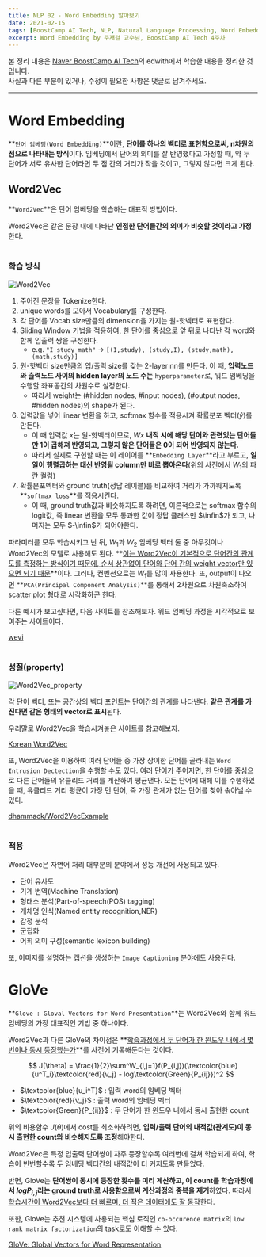 ```yaml
---
title: NLP 02 - Word Embedding 알아보기
date: 2021-02-15
tags: [BoostCamp AI Tech, NLP, Natural Language Processing, Word Embedding, Word2Vec, GloVe]
excerpt: Word Embedding by 주재걸 교수님, BoostCamp AI Tech 4주차
---
```

본 정리 내용은 [Naver BoostCamp AI Tech](https://boostcamp.connect.or.kr/)의 edwith에서 학습한 내용을 정리한 것입니다.  
사실과 다른 부분이 있거나, 수정이 필요한 사항은 댓글로 남겨주세요.

---

# Word Embedding

**`단어 임베딩(Word Embedding)`**이란, **단어를 하나의 벡터로 표현함으로써, n차원의 점으로 나타내는 방식**이다. 임베딩에서 단어의 의미를 잘 반영했다고 가정할 때, 약 두 단어가 서로 유사한 단어라면 두 점 간의 거리가 작을 것이고, 그렇지 않다면 크게 된다.

## Word2Vec

**`Word2Vec`**은 단어 임베딩을 학습하는 대표적 방법이다.

Word2Vec은 같은 문장 내에 나타난 **인접한 단어들간의 의미가 비슷할 것이라고 가정**한다.
#
### 학습 방식

![Word2Vec](./img/nlp/Word2Vec.png)

1. 주어진 문장을 Tokenize한다.
2. unique words를 모아서 Vocabulary를 구성한다.
3. 각 단어를 Vocab size만큼의 dimension을 가지는 원-핫벡터로 표현한다.
4. Sliding Window 기법을 적용하여, 한 단어를 중심으로 앞 뒤로 나타난 각 word와 함께 입출력 쌍을 구성한다.
    - e.g. `"I study math"` → `[(I,study), (study,I), (study,math), (math,study)]`
5. 원-핫벡터 size만큼의 입/출력 size를 갖는 2-layer nn를 만든다.  이 때, **입력노드와 출력노드 사이의 hidden layer의 노드 수는** `hyperparameter`로, 워드 임베딩을 수행할 좌표공간의 차원수로 설정한다.
    - 따라서 weight는 (#hidden nodes, #input nodes), (#output nodes, #hidden nodes)의 shape가 된다.
6. 입력값을 넣어 linear 변환을 하고, softmax 함수를 적용시켜 확률분포 벡터($\hat{y}$)를 만든다.
    - 이 때 입력값 $x$는 원-핫벡터이므로, $Wx$ **내적 시에 해당 단어와 관련있는 단어들만 1이 곱해져 반영되고, 그렇지 않은 단어들은 0이 되어 반영되지 않는다.**
    - 따라서 실제로 구현할 때는 이 레이어를 **`Embedding Layer`**라고 부르고, **일일이 행렬곱하는 대신 반영될 column만 바로 뽑아온다**(위의 사진에서 $W_1$의 파란 컬럼)
7. 확률분포벡터와 ground truth(정답 레이블)를 비교하여 거리가 가까워지도록 **`softmax loss`**를 적용시킨다.
    - 이 때, ground truth값과 비슷해지도록 하려면, 이론적으로는 softmax 함수의 logit값, 즉 linear 변환을 모두 통과한 값이  정답 클래스만 $\infin$가 되고, 나머지는 모두 $-\infin$가 되어야한다.

파라미터를 모두 학습시키고 난 뒤, $W_1$과 $W_2$ 임베딩 벡터 둘 중 아무것이나 Word2Vec의 모델로 사용해도 된다. **<U>이는 Word2Vec이 기본적으로 단어간의 관계도를 측정하는 방식이기 때문에, 순서 상관없이 단어와 단어 간의 weight vector만 있으면 되기 때문</U>**이다. 그러나, 컨벤션으로는 $W_1$를 많이 사용한다. 또, output이 나오면 **`PCA(Principal Component Analysis)`**를 통해서 2차원으로 차원축소하여 scatter plot 형태로 시각화하곤 한다.

다른 예시가 보고싶다면, 다음 사이트를 참조해보자. 워드 임베딩 과정을 시각적으로 보여주는 사이트이다.

[wevi](https://ronxin.github.io/wevi/)
#
### 성질(property)

![Word2Vec_property](./img/nlp/Word2Vec_property.png)

각 단어 벡터, 또는 공간상의 벡터 포인트는 단어간의 관계를 나타낸다. **같은 관계를 가진다면 같은 형태의 vector로 표시**된다.

우리말로 Word2Vec을 학습시켜놓은 사이트를 참고해보자.

[Korean Word2Vec](https://word2vec.kr/search/)

또, Word2Vec을 이용하여  여러 단어들 중 가장 상이한 단어를 골라내는 `Word Intrusion Dectection`을 수행할 수도 있다. 여러 단어가 주어지면, 한 단어를 중심으로 다른 단어들의 유클리드 거리를 계산하여 평균낸다. 모든 단어에 대해 이를 수행하였을 때, 유클리드 거리 평균이 가장 먼 단어, 즉 가장 관계가 없는 단어를 찾아 솎아낼 수 있다.

[dhammack/Word2VecExample](https://github.com/dhammack/Word2VecExample)
#
### 적용

Word2Vec은 자연어 처리 대부분의 분야에서 성능 개선에 사용되고 있다.

- 단어 유사도
- 기계 번역(Machine Translation)
- 형태소 분석(Part-of-speech(POS) tagging)
- 개체명 인식(Named entity recognition,NER)
- 감정 분석
- 군집화
- 어휘 의미 구성(semantic lexicon building)

또, 이미지를 설명하는 캡션을 생성하는 `Image Captioning` 분야에도 사용된다.
#
# GloVe

**`Glove : Gloval Vectors for Word Presentation`**는 Word2Vec와 함께 워드 임베딩의 가장 대표적인 기법 중 하나이다.

Word2Vec과 다른 GloVe의 차이점은 **<U>학습과정에서 두 단어가 한 윈도우 내에서 몇번이나 동시 등장했는가</U>**를 사전에 기록해둔다는 것이다.

$$
J(\theta) = \frac{1}{2}\sum^W_{i,j=1}f(P_{i,j})(\textcolor{blue}{u^T_i}\textcolor{red}{v_j} - log\textcolor{Green}{P_{ij}})^2
$$

- $\textcolor{blue}{u_i^T}$ : 입력 word의 임베딩 벡터
- $\textcolor{red}{v_j}$ : 출력 word의 임베딩 벡터
- $\textcolor{Green}{P_{ij}}$ : 두 단어가 한 윈도우 내에서 동시 출현한 count

위의 비용함수 $J(\theta)$에서 cost를 최소화하려면, **입력/출력 단어의 내적값(관계도)이 동시 출현한 count와 비슷해지도록 조정**해야한다.

Word2Vec은 특정 입출력 단어쌍이 자주 등장할수록 여러번에 걸쳐 학습되게 하여, 학습이 빈번할수록 두 임베딩 벡터간의 내적값이 더 커지도록 만들었다.

반면, GloVe는 **단어쌍이 동시에 등장한 횟수를 미리 계산하고, 이 count를 학습과정에서 $logP_{i,j}$라는 ground truth로 사용함으로써 계산과정의 중복을 제거**하였다. 따라서 <U>학습시간이 Word2Vec보다 더 빠르며, 더 적은 데이터에도 잘 동작</U>한다.

또한, GloVe는 추천 시스템에 사용되는 핵심 로직인 `co-occurence matrix`의 `low rank matrix factorization`의 task로도 이해할 수 있다. 

[GloVe: Global Vectors for Word Representation](https://nlp.stanford.edu/projects/glove/)